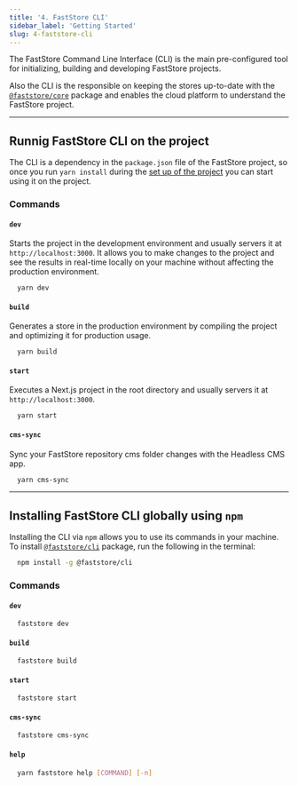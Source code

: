 ```yaml
---
title: '4. FastStore CLI'
sidebar_label: 'Getting Started'
slug: 4-faststore-cli
---
```


The FastStore Command Line Interface (CLI) is the main pre-configured tool for initializing, building and developing FastStore projects.

Also the CLI is the responsible on keeping the stores up-to-date with the [`@faststore/core`](https://developers.vtex.com/docs/getting-started/3-project-structure#faststorecore) package and enables the cloud platform to understand the FastStore project.

---

## Runnig FastStore CLI on the project

The CLI is a dependency in the `package.json` file of the FastStore project, so once you run `yarn install` during the [set up of the project](https://developers.vtex.com/docs/getting-started/2-setting-up-the-project) you can start using it on the project.

### Commands

#### `dev`

Starts the project in the development environment and usually servers it at `http://localhost:3000`. It allows you to make changes to the project and see the results in real-time locally on your machine without affecting the production environment.

```bash
  yarn dev
```

#### `build`

Generates a store in the production environment by compiling the project and optimizing it for production usage.

```bash
  yarn build
```

#### `start`

Executes a Next.js project in the root directory and usually servers it at `http://localhost:3000`.

```bash
  yarn start
```

#### `cms-sync`

Sync your FastStore repository cms folder changes with the Headless CMS app.

```bash
  yarn cms-sync
```

---

## Installing FastStore CLI globally using `npm`

Installing the CLI via `npm` allows you to use its commands in your machine. To install [`@faststore/cli`](https://www.npmjs.com/package/@faststore/cli) package, run the following in the terminal:

```bash
  npm install -g @faststore/cli
```

### Commands

#### `dev`

```bash
  faststore dev
```

#### `build`

```bash
  faststore build
```

#### `start`

```bash
  faststore start
```

#### `cms-sync`

```bash
  faststore cms-sync
```

#### `help`

```bash
  yarn faststore help [COMMAND] [-n]
```
